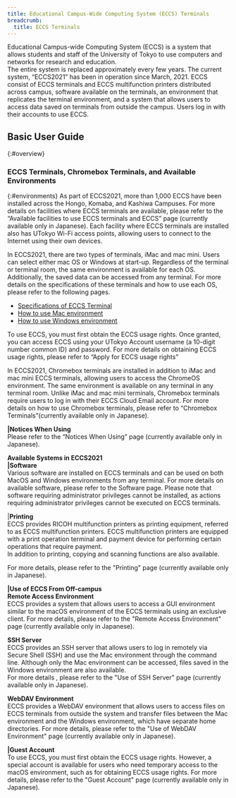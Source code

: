 ```yaml
---
title: Educational Campus-Wide Computing System (ECCS) Terminals
breadcrumb:
  title: ECCS Terminals
---
```



<WwweccEol systemName="ECCS terminals"/>

Educational Campus-wide Computing System (ECCS) is a system that allows students and staff of the University of Tokyo to use computers and networks for research and education.  
The entire system is replaced approximately every few years. The current system, “ECCS2021” has been in operation since March, 2021\. ECCS consist of ECCS terminals and ECCS multifunction printers distributed across campus, software available on the terminals, an environment that replicates the terminal environment, and a system that allows users to access data saved on terminals from outside the campus. Users log in with their accounts to use ECCS.

## Basic User Guide
{:#overview}

### ECCS Terminals, Chromebox Terminals, and Available Environments
{:#environments}
As part of ECCS2021, more than 1,000 ECCS have been installed across the Hongo, Komaba, and Kashiwa Campuses. For more details on facilities where ECCS terminals are available, please refer to the “Available facilities to use ECCS terminals and ECCS” page (currently available only in Japanese). Each facility where ECCS terminals are installed also has UTokyo Wi-Fi access points, allowing users to connect to the Internet using their own devices.

In ECCS2021, there are two types of terminals, iMac and mac mini.  Users can select either mac OS or Windows at start-up. Regardless of the terminal or terminal room, the same environment is available for each OS. Additionally, the saved data can be accessed from any terminal. For more details on the specifications of these terminals and how to use each OS, please refer to the following pages. 

* [Specifications of ECCS Terminal](./overview/spec/)
* [How to use Mac environment](./overview/usage-mac/)
* [How to use Windows environment](./overview/usage-windows/)


To use ECCS, you must first obtain the ECCS usage rights. Once granted, you can access ECCS using your UTokyo Account username (a 10-digit number common ID) and password. For more details on obtaining ECCS usage rights, please refer to “Apply for ECCS usage rights”

In ECCS2021, Chromebox terminals are installed in addition to iMac and mac mini ECCS terminals, allowing users to access the ChromeOS environment. The same environment is available on any terminal in any terminal room. Unlike iMac and mac mini terminals, Chromebox terminals require users to log in with their  ECCS Cloud Email account. For more details on how to use Chromebox terminals, please refer to “Chromebox Terminals”(currently available only in Japanese). 

**|Notices When Using**  
Please refer to the “Notices When Using” page (currently available only in Japanese).

**Available Systems in ECCS2021**  
**|Software**  
Various software are installed on ECCS terminals and can be used on both MacOS and Windows environments  from any terminal. For more details on available software, please refer to the Software page. Please note that software requiring administrator privileges cannot be installed, as actions requiring administrator privileges cannot be executed on ECCS terminals.

|**Printing**  
ECCS provides RICOH multifunction printers as printing equipment, referred to as ECCS multifunction printers. ECCS multifunction printers are equipped with a print operation terminal and payment device for performing certain operations that require payment.  
In addition to printing, copying and scanning functions are also available.

For more details, please refer to the "Printing" page (currently available only in Japanese).

**|Use of ECCS From Off-campus**  
**Remote Access Environment**  
ECCS provides a system that allows users to access a GUI environment similar to the macOS environment of the ECCS terminals using an exclusive client. For more details, please refer to the "Remote Access Environment" page (currently available only in Japanese).

**SSH Server**  
ECCS provides an SSH server that allows users to log in remotely via Secure Shell (SSH) and use the Mac environment through the command line. Although only the Mac environment can be accessed, files saved in the Windows environment are also available.  
For more details , please refer to the "Use of SSH Server" page (currently available only in Japanese).

**WebDAV Environment**  
ECCS provides a WebDAV environment that allows users to access files on ECCS terminals from outside the system and transfer files between the Mac environment and the Windows environment, which have separate home directories.  For more details, please refer to the "Use of WebDAV Environment" page (currently available only in Japanese).

**|Guest Account**  
To use ECCS, you must first obtain the ECCS usage rights. However, a special account is available for users who need temporary access to the macOS environment, such as for obtaining ECCS usage rights.  For more details, please refer to the "Guest Account" page (currently available only in Japanese).  
  

